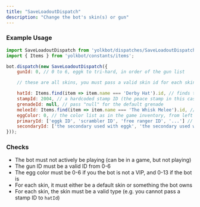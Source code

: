 ```yaml
---
title: "SaveLoadoutDispatch"
description: "Change the bot's skin(s) or gun"
---
```


### Example Usage

```js
import SaveLoadoutDispatch from 'yolkbot/dispatches/SaveLoadoutDispatch';
import { Items } from 'yolkbot/constants/items';

bot.dispatch(new SaveLoadoutDispatch({
    gunId: 0, // 0 to 6, eggk to tri-hard, in order of the gun list

    // these are all skins, you must pass a valid skin id for each skin that IS the skin

    hatId: Items.find(item => item.name === 'Derby Hat').id, // finds the derby hat and selects it
    stampId: 2004, // a hardcoded stamp ID (the peace stamp in this case)
    grenadeId: null, // pass "null" for the default grenade
    meleeId: Items.find(item => item.name === 'The Whisk Melee').id, // the default melee
    eggColor: 0, // the color list as in the game inventory, from left to right 0-13
    primaryId: ['eggk ID', 'scrambler ID', 'free ranger ID', '...'] // an array of primary gun skin IDs
    secondaryId: ['the secondary used with eggk', 'the secondary used with scrambler', '...'] // an array of secondary gun skin IDs
}));
```

### Checks
- The bot must not actively be playing (can be in a game, but not playing)
- The gun ID must be a valid ID from 0-6
- The egg color must be 0-6 if you the bot is not a VIP, and 0-13 if the bot is
- For each skin, it must either be a default skin or something the bot owns
- For each skin, the skin must be a valid type (e.g. you cannot pass a stamp ID to `hatId`)